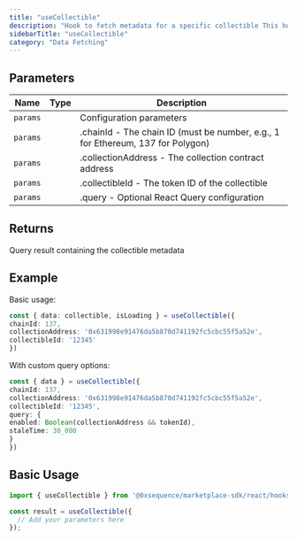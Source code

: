 ```yaml
---
title: "useCollectible"
description: "Hook to fetch metadata for a specific collectible This hook retrieves metadata for an individual NFT from a collection, including properties like name, description, image, attributes, etc."
sidebarTitle: "useCollectible"
category: "Data Fetching"
---
```


## Parameters

| Name | Type | Description |
|------|------|-------------|
| `params` |  | Configuration parameters |
| `params` |  | .chainId - The chain ID (must be number, e.g., 1 for Ethereum, 137 for Polygon) |
| `params` |  | .collectionAddress - The collection contract address |
| `params` |  | .collectibleId - The token ID of the collectible |
| `params` |  | .query - Optional React Query configuration |

## Returns

Query result containing the collectible metadata

## Example

Basic usage:
```typescript
const { data: collectible, isLoading } = useCollectible({
chainId: 137,
collectionAddress: '0x631998e91476da5b870d741192fc5cbc55f5a52e',
collectibleId: '12345'
})
```

With custom query options:
```typescript
const { data } = useCollectible({
chainId: 137,
collectionAddress: '0x631998e91476da5b870d741192fc5cbc55f5a52e',
collectibleId: '12345',
query: {
enabled: Boolean(collectionAddress && tokenId),
staleTime: 30_000
}
})
```

## Basic Usage

```typescript
import { useCollectible } from '@0xsequence/marketplace-sdk/react/hooks';

const result = useCollectible({
  // Add your parameters here
});
```